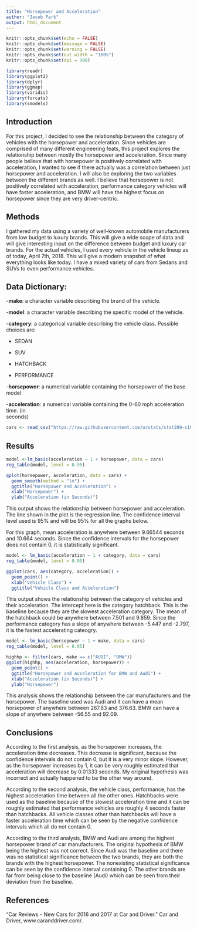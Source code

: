 ```yaml
---
title: "Horsepower and Acceleration"
author: "Jacob Park"
output: html_document
---
```


```r
knitr::opts_chunk$set(echo = FALSE)
knitr::opts_chunk$set(message = FALSE)
knitr::opts_chunk$set(warning = FALSE)
knitr::opts_chunk$set(out.width = "100%")
knitr::opts_chunk$set(dpi = 300)

library(readr)
library(ggplot2)
library(dplyr)
library(ggmap)
library(viridis)
library(forcats)
library(smodels)
```

## Introduction
For this project, I decided to see the relationship between the category of vehicles with the horsepower and acceleration. Since vehicles are comprised of many different engineering feats, this project explores the relationship between mostly the horsepower and acceleration. Since many people believe that with horsepower is positively correlated with acceleration, I wanted to see if there actually was a correlation between just horsepower and acceleration. I will also be exploring the two variables between the different brands as well. I believe that horsepower is not positively correlated with acceleration, performance category vehicles will have faster acceleration, and BMW will have the highest focus on horsepower since they are very driver-centric.

## Methods
I gathered my data using a variety of well-known automobile manufacturers from low budget to luxury brands. This will give a wide scope of data and will give interesting input on the difference between budget and luxury car brands. For the actual vehicles, I used every vehicle in the vehicle lineup as of today, April 7th, 2018. This will give a modern snapshot of what everything looks like today. I have a mixed variety of cars from Sedans and SUVs to even performance vehicles.

## Data Dictionary:
-**make**: a character variable describing the brand of the vehicle.

-**model**: a character variable describing the specific model of the vehicle.

-**category**: a categorical variable describing the vehicle class. Possible choices are:
   
   - SEDAN
   
   - SUV
   
   - HATCHBACK
   
   - PERFORMANCE
   
   
-**horsepower**: a numerical variable containing the horsepower of the base model

-**acceleration**: a numerical variable containing the 0-60 mph acceleration time. (in   
                seconds)

```r
cars <- read_csv("https://raw.githubusercontent.com/urstats/stat209-s18-jacobpaark/master/data-c.csv")
```

## Results
```r
model <-lm_basic(acceleration ~ 1 + horsepower, data = cars)
reg_table(model, level = 0.95)
```

```r
qplot(horsepower, acceleration, data = cars) +
  geom_smooth(method = "lm") +
  ggtitle("Horsepower and Acceleration") +
  xlab("Horsepower") +
  ylab("Acceleration (in Seconds)")
```

This output shows the relationship between horsepower and acceleration. The line shown in the plot is the regression line. The confidence interval level used is 95% and will be 95% for all the graphs below.

For this graph, mean acceleration is anywhere between 9.66544 seconds and 10.664 seconds. Since the confidence intervals for the horsepower does not contain 0, it is statistically significant.

```r
model <- lm_basic(acceleration ~ 1 + category, data = cars)
reg_table(model, level = 0.95)
```
```r
ggplot(cars, aes(category, acceleration)) +
  geom_point() +
  xlab("Vehicle Class") +
  ggtitle("Vehicle Class and Acceleration")
```

This output shows the relationship between the category of vehicles and their acceleration.
The intercept here is the category hatchback. This is the baseline because they are the slowest acceleration category. The mean of the hatchback could be anywhere between 7.501 and 9.859. Since the performance category has a slope of anywhere between -5.447  and -2.797, it is the fastest accelerating cateogry. 

```r
model <- lm_basic(horsepower ~ 1 + make, data = cars)
reg_table(model, level = 0.95)
```
```r
highhp <- filter(cars, make == c("AUDI", "BMW"))
ggplot(highhp, aes(acceleration, horsepower)) +
  geom_point() +
  ggtitle("Horsepower and Acceleration for BMW and Audi") +
  xlab("Acceleration (in Seconds)") +
  ylab("Horsepower")
```

This analysis shows the relationship between the car manufacturers and the horsepower. The baseline used was Audi and it can have a mean horsepower of anywhere between 267.83 and 376.63. BMW can have a slope of anywhere between -56.55 and 92.09.

## Conclusions
According to the first analysis, as the horsepower increases, the acceleration time decreases. This decrease is significant, because the confidence intervals do not contain 0, but it is a very minor slope. However, as the horsepower increases by 1, it can be very roughly estimated that acceleration will decrease by 0.01333 seconds. My original hypothesis was incorrect and actually happened to be the other way around. 

According to the second analysis, the vehicle class, performance, has the highest acceleration time between all the other ones. Hatchbacks were used as the baseline because of the slowest acceleration time and it can be roughly estimated that performance vehicles are roughly 4 seconds faster than hatchbacks. All vehicle classes other than hatchbacks will have a faster acceleration time which can be seen by the negative confidence intervals which all do not contain 0.

According to the third analysis, BMW and Audi are among the highest horsepower brand of car manufacturers. The original hypothesis of BMW being the highest was not correct. Since Audi was the baseline and there was no statistical significance between the two brands, they are both the brands with the highest horsepower. The nonexisting statistical significance can be seen by the confidence interval containing 0. The other brands are far from being close to the baseline (Audi) which can be seen from their deviation from the baseline. 

## References

“Car Reviews - New Cars for 2016 and 2017 at Car and Driver.” Car and Driver,       www.caranddriver.com/.



